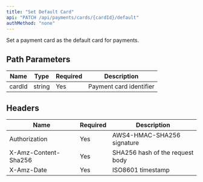 ```yaml
---
title: "Set Default Card"
api: "PATCH /api/payments/cards/{cardId}/default"
authMethod: "none"
---
```


Set a payment card as the default card for payments.

## Path Parameters


| Name | Type | Required | Description |
| --- | --- | --- | --- |
| cardId | string | Yes | Payment card identifier |


## Headers


| Name | Required | Description |
| --- | --- | --- |
| Authorization | Yes | AWS4-HMAC-SHA256 signature |
| X-Amz-Content-Sha256 | Yes | SHA256 hash of the request body |
| X-Amz-Date | Yes | ISO8601 timestamp |

